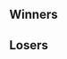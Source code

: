 {{SetGame|melee}}{{tabs static
|name1=Overview
|link1=Super Smash Sundays 30
|name2=Singles
|link2=Super Smash Sundays 30/Singles
|name3=Doubles Winners
|link3=Super Smash Sundays 30/Doubles Winners
|name4=Doubles Losers
|link4=Super Smash Sundays 30/Doubles Losers
|This=2
}}
<!-- Generated with http://tournament-nub.rhcloud.com/toliquipedia -->

==Winners==
{{32DEWBracketA
|r1m1p1=S2J |r1m1p1flag=us |r1m1p1score=1 |r1m1win=1
|r1m1p2=JC |r1m1p2flag= |r1m1p2score=0

|r1m2p1=Bardull |r1m2p1flag= |r1m2p1score=1 |r1m2win=1
|r1m2p2=KBJ |r1m2p2flag= |r1m2p2score=0

|r1m3p1=Tafokints |r1m3p1flag=us |r1m3p1score=1 |r1m3win=1
|r1m3p2=Mevan |r1m3p2flag= |r1m3p2score=0

|r1m4p1=MikeHaze |r1m4p1flag=us |r1m4p1score=1 |r1m4win=1
|r1m4p2=Hulka |r1m4p2flag= |r1m4p2score=0

|r1m5p1=Fiction |r1m5p1flag=us |r1m5p1score=1 |r1m5win=1
|r1m5p2=XTR Fist Mexico |r1m5p2flag= |r1m5p2score=0

|r1m6p1=SFS A Rookie |r1m6p1flag= |r1m6p1score=1 |r1m6win=1
|r1m6p2=Adam "P" |r1m6p2flag= |r1m6p2score=0

|r1m7p1=HugS |r1m7p1flag=us |r1m7p1score=1 |r1m7win=1
|r1m7p2=DTR |r1m7p2flag= |r1m7p2score=0

|r1m8p1=XTR Medz |r1m8p1flag= |r1m8p1score=1 |r1m8win=1
|r1m8p2=SFS Koopatroopa895 |r1m8p2flag= |r1m8p2score=0

|r1m9p1=Westballz |r1m9p1flag=us |r1m9p1score=1 |r1m9win=1
|r1m9p2=Dnoz |r1m9p2flag= |r1m9p2score=0

|r1m10p1=Oxy Wieners |r1m10p1flag= |r1m10p1score=1 |r1m10win=1
|r1m10p2=ROFL |r1m10p2flag= |r1m10p2score=0

|r1m11p1=Larry Lurr |r1m11p1flag=us |r1m11p1score=1 |r1m11win=1
|r1m11p2=Zeo |r1m11p2flag= |r1m11p2score=0

|r1m12p1=KikoMePlease |r1m12p1flag= |r1m12p1score=1 |r1m12win=1
|r1m12p2=GB |r1m12p2flag= |r1m12p2score=0

|r1m13p1=Lucky |r1m13p1flag=us |r1m13p1score=1 |r1m13win=1
|r1m13p2=n0nsense |r1m13p2flag= |r1m13p2score=0

|r1m14p1=Kira |r1m14p1flag=us |r1m14p1score=1 |r1m14win=1
|r1m14p2=SUNG475 |r1m14p2flag=us |r1m14p2score=0

|r1m15p1=Eddy Mexico |r1m15p1flag=mx |r1m15p1score=1 |r1m15win=1
|r1m15p2=Tagless Kyle |r1m15p2flag= |r1m15p2score=0

|r1m16p1=Squid |r1m16p1flag= |r1m16p1score=1 |r1m16win=1
|r1m16p2=Oxy Thecrimsonblur |r1m16p2flag= |r1m16p2score=0

|r2m1p1=S2J |r2m1p1flag=us |r2m1p1score=2 |r2m1win=1
|r2m1p2=Bardull |r2m1p2flag= |r2m1p2score=0

|r2m2p1=Tafokints |r2m2p1flag=us |r2m2p1score=2 |r2m2win=1
|r2m2p2=MikeHaze |r2m2p2flag=us |r2m2p2score=0

|r2m3p1=Fiction |r2m3p1flag=us |r2m3p1score=2 |r2m3win=1
|r2m3p2=SFS A Rookie |r2m3p2flag= |r2m3p2score=0

|r2m4p1=HugS |r2m4p1flag=us |r2m4p1score=2 |r2m4win=1
|r2m4p2=XTR Medz |r2m4p2flag= |r2m4p2score=0

|r2m5p1=Westballz |r2m5p1flag=us |r2m5p1score=2 |r2m5win=1
|r2m5p2=Oxy Wieners |r2m5p2flag= |r2m5p2score=0

|r2m6p1=Larry Lurr |r2m6p1flag=us |r2m6p1score=2 |r2m6win=1
|r2m6p2=KikoMePlease |r2m6p2flag= |r2m6p2score=0

|r2m7p1=Lucky |r2m7p1flag=us |r2m7p1score=2 |r2m7win=1
|r2m7p2=Kira |r2m7p2flag=us |r2m7p2score=0

|r2m8p1=Eddy Mexico |r2m8p1flag=mx |r2m8p1score=2 |r2m8win=1
|r2m8p2=Squid |r2m8p2flag= |r2m8p2score=0

|r3m1p1=S2J |r3m1p1flag=us |r3m1p1score=2 |r3m1win=1
|r3m1p2=Tafokints |r3m1p2flag=us |r3m1p2score=0

|r3m2p1=Fiction |r3m2p1flag=us |r3m2p1score=2 |r3m2win=1
|r3m2p2=HugS |r3m2p2flag=us |r3m2p2score=0

|r3m3p1=Westballz |r3m3p1flag=us |r3m3p1score=2 |r3m3win=1
|r3m3p2=Larry Lurr |r3m3p2flag=us |r3m3p2score=0

|r3m4p1=Lucky |r3m4p1flag=us |r3m4p1score=2 |r3m4win=1
|r3m4p2=Eddy Mexico |r3m4p2flag=mx |r3m4p2score=0

|r4m1p1=S2J |r4m1p1flag=us |r4m1p1score=1 |r4m1win=2
|r4m1p2=Fiction |r4m1p2flag=us |r4m1p2score=3

|r4m2p1=Westballz |r4m2p1flag=us |r4m2p1score=3 |r4m2win=1
|r4m2p2=Lucky |r4m2p2flag=us |r4m2p2score=0
}}

==Losers==
{{32DELBracketA
|l1m1p1=JC |l1m1p1flag= |l1m1p1score=0 |l1m1win=2
|l1m1p2=KBJ |l1m1p2flag= |l1m1p2score=2

|l1m2p1=Mevan |l1m2p1flag= |l1m2p1score=2 |l1m2win=1
|l1m2p2=Hulka |l1m2p2flag= |l1m2p2score=0

|l1m3p1=XTR Fist Mexico |l1m3p1flag= |l1m3p1score=0 |l1m3win=2
|l1m3p2=Adam "P" |l1m3p2flag= |l1m3p2score=2

|l1m4p1=DTR |l1m4p1flag= |l1m4p1score=2 |l1m4win=1
|l1m4p2=SFS Koopatroopa895 |l1m4p2flag= |l1m4p2score=1

|l1m5p1=Dnoz |l1m5p1flag= |l1m5p1score=0 |l1m5win=2
|l1m5p2=ROFL |l1m5p2flag= |l1m5p2score=2

|l1m6p1=Zeo |l1m6p1flag= |l1m6p1score=2 |l1m6win=1
|l1m6p2=GB |l1m6p2flag= |l1m6p2score=1

|l1m7p1=n0nsense |l1m7p1flag= |l1m7p1score=0 |l1m7win=2
|l1m7p2=SUNG475 |l1m7p2flag=us |l1m7p2score=2

|l1m8p1=Tagless Kyle |l1m8p1flag= |l1m8p1score=2 |l1m8win=1
|l1m8p2=Oxy Thecrimsonblur |l1m8p2flag= |l1m8p2score=0

|l2m1p1=Squid |l2m1p1flag= |l2m1p1score=0 |l2m1win=2
|l2m1p2=KBJ |l2m1p2flag= |l2m1p2score=2

|l2m2p1=Kira |l2m2p1flag=us |l2m2p1score=2 |l2m2win=1
|l2m2p2=Mevan |l2m2p2flag= |l2m2p2score=0

|l2m3p1=KikoMePlease |l2m3p1flag= |l2m3p1score=2 |l2m3win=1
|l2m3p2=Adam "P" |l2m3p2flag= |l2m3p2score=0

|l2m4p1=Oxy Wieners |l2m4p1flag= |l2m4p1score=2 |l2m4win=1
|l2m4p2=DTR |l2m4p2flag= |l2m4p2score=1

|l2m5p1=XTR Medz |l2m5p1flag= |l2m5p1score=1 |l2m5win=2
|l2m5p2=ROFL |l2m5p2flag= |l2m5p2score=2

|l2m6p1=SFS A Rookie |l2m6p1flag= |l2m6p1score=2 |l2m6win=1
|l2m6p2=Zeo |l2m6p2flag= |l2m6p2score=0

|l2m7p1=MikeHaze |l2m7p1flag=us |l2m7p1score=0 |l2m7win=2
|l2m7p2=SUNG475 |l2m7p2flag=us |l2m7p2score=2

|l2m8p1=Bardull |l2m8p1flag= |l2m8p1score=0 |l2m8win=2
|l2m8p2=Tagless Kyle |l2m8p2flag= |l2m8p2score=2

|l3m1p1=KBJ |l3m1p1flag= |l3m1p1score=1 |l3m1win=2
|l3m1p2=Kira |l3m1p2flag=us |l3m1p2score=2

|l3m2p1=KikoMePlease |l3m2p1flag= |l3m2p1score=2 |l3m2win=1
|l3m2p2=Oxy Wieners |l3m2p2flag= |l3m2p2score=0

|l3m3p1=ROFL |l3m3p1flag= |l3m3p1score=0 |l3m3win=2
|l3m3p2=SFS A Rookie |l3m3p2flag= |l3m3p2score=2

|l3m4p1=SUNG475 |l3m4p1flag=us |l3m4p1score=2 |l3m4win=1
|l3m4p2=Tagless Kyle |l3m4p2flag= |l3m4p2score=0

|l4m1p1=HugS |l4m1p1flag=us |l4m1p1score=2 |l4m1win=1
|l4m1p2=Kira |l4m1p2flag=us |l4m1p2score=1

|l4m2p1=Tafokints |l4m2p1flag=us |l4m2p1score=2 |l4m2win=1
|l4m2p2=KikoMePlease |l4m2p2flag= |l4m2p2score=0

|l4m3p1=Eddy Mexico |l4m3p1flag=mx |l4m3p1score=2 |l4m3win=1
|l4m3p2=SFS A Rookie |l4m3p2flag= |l4m3p2score=0

|l4m4p1=Larry Lurr |l4m4p1flag=us |l4m4p1score=1 |l4m4win=2
|l4m4p2=SUNG475 |l4m4p2flag=us |l4m4p2score=2

|l5m1p1=HugS |l5m1p1flag=us |l5m1p1score=1 |l5m1win=2
|l5m1p2=Tafokints |l5m1p2flag=us |l5m1p2score=2

|l5m2p1=Eddy Mexico |l5m2p1flag=mx |l5m2p1score=1 |l5m2win=2
|l5m2p2=SUNG475 |l5m2p2flag=us |l5m2p2score=2

|l6m1p1=Lucky |l6m1p1flag=us |l6m1p1score=2 |l6m1win=1
|l6m1p2=Tafokints |l6m1p2flag=us |l6m1p2score=0

|l6m2p1=S2J |l6m2p1flag=us |l6m2p1score=0 |l6m2win=2
|l6m2p2=SUNG475 |l6m2p2flag=us |l6m2p2score=2
}}
